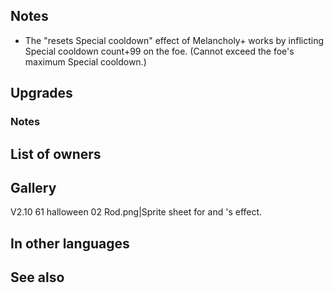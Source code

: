 {{SkillPage Tabs}}{{Weapon Infobox
|tagid=SID_メランコリー＋
|weaponType=Staff
|might=12
|range=2
|effect=After combat, if unit attacked, resets Special cooldown of target and foes within 2 spaces of target, and inflicts【Guard】on target and foes within 2 spaces of target. (Neutralizes Special cooldown count reductions after combat, but skills that Accelerate and Slow Special are still effective.)<br><br>【Guard】<br>Inflicts Special cooldown charge -1 on target per attack during combat through its next action. (Only highest value applied. Does not stack.)
|cost=300
|exclusive=0
|statModifiers=0,12,0,0,0
|required=Melancholy
|refinePaths=default
|refineSP=350
|refineMedals=500
|refineStones=50
|effectSkill1=Calculates damage from staff like other weapons.
|iconSkill1=Wrathful Staff W.png
|tagidExtraSkill1=神
|effectSkill2=Foe cannot counterattack.
|iconSkill2=Dazzling Staff W.png
|tagidExtraSkill2=幻
|properties=random_owner
}}
==Notes==
{{IfUnitAttacked}}
{{Guard}}
* The "resets Special cooldown" effect of Melancholy+ works by inflicting Special cooldown count+99 on the foe. (Cannot exceed the foe's maximum Special cooldown.)
{{After combat Special modification}}

==Upgrades==
{{Weapon Upgrade List}}
===Notes===
{{Staff Plus Refines}}
==List of owners==
{{Skill Hero List}}
==Gallery==
<gallery>
V2.10 61 halloween 02 Rod.png|Sprite sheet for {{St|Witchy Wand+}} and {{PAGENAME}}'s effect.
</gallery>
==In other languages==
{{OtherLanguages
|japanese=メランコリー＋
|german=Melancholie+
|spanishEU=Pesadumbre +
|spanishLA=Pesadumbre +
|french=Mélancolie +
|italian=Mestizia+
|chineseTW=憂鬱＋
|portuguese=Melancolia+
}}
==See also==
{{See also skills|cond=Description LIKE '%if unit attacked%inflicts%special cooldown charge -_%per attack%' AND Description NOT LIKE '%if unit attacked%inflicts Def/Res-%special cooldown charge -_%per attack%' OR Description LIKE '%inflicts special cooldown count%after combat%' AND Description NOT LIKE '%seal%' OR Description LIKE '%after combat%inflicts special cooldown count+_ on target%'|columns=3}}
{{Weapons Navbox}}